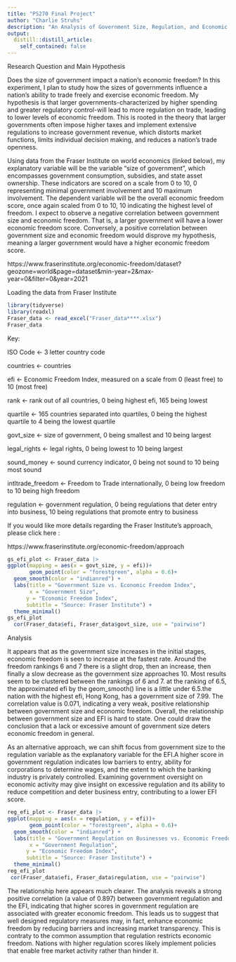 ```yaml
---
title: "PS270 Final Project"
author: "Charlie Struhs"
description: "An Analysis of Government Size, Regulation, and Economic Freedom"
output:
  distill::distill_article:
    self_contained: false
---
```



Research Question and Main Hypothesis


Does the size of government impact a nation's economic freedom? In this experiment, I plan to study how the sizes of governments influence a nation's ability to trade freely and exercise economic freedom. My hypothesis is that larger governments-characterized by higher spending and greater regulatory control-will lead to more regulation on trade, leading to lower levels of economic freedom. This is rooted in the theory that larger governments often impose higher taxes and implement extensive regulations to increase government revenue, which distorts market functions, limits individual decision making, and reduces a nation's trade openness. 


Using data from the Fraser Institute on world economics (linked below), my explanatory variable will be the variable "size of government", which encompasses government consumption, subsidies, and state asset ownership. These indicators are scored on a scale from 0 to 10, 0 representing minimal government involvement and 10 maximum involvement. The dependent variable will be the overall economic freedom score, once again scaled from 0 to 10, 10 indicating the highest level of freedom. I expect to observe a negative correlation between government size and economic freedom. That is, a larger government will have a lower economic freedom score. Conversely, a positive correlation between government size and economic freedom would disprove my hypothesis, meaning a larger government would have a higher economic freedom score. 

https://www.fraserinstitute.org/economic-freedom/dataset?geozone=world&page=dataset&min-year=2&max-year=0&filter=0&year=2021


Loading the data from Fraser Institute

```r
library(tidyverse)
library(readxl)
Fraser_data <- read_excel("Fraser_data****.xlsx")
Fraser_data
```
Key:

ISO Code <- 3 letter country code

countries <- countries

efi <- Economic Freedom Index, measured on a scale from 0 (least free) to 10 (most free)

rank <- rank out of all countries, 0 being highest efi, 165 being lowest

quartile <- 165 countries separated into quartiles, 0 being the highest quartile to 4 being the lowest quartile

govt_size <- size of government, 0 being smallest and 10 being largest

legal_rights <- legal rights, 0 being lowest to 10 being largest

sound_money <- sound currency indicator, 0 being not sound to 10 being most sound

intltrade_freedom <- Freedom to Trade internationally, 0 being low freedom to 10 being high freedom

regulation <- government regulation, 0 being regulations that deter entry into business, 10 being regulations that promote entry to business

If you would like more details regarding the Fraser Institute's approach, please click here :

https://www.fraserinstitute.org/economic-freedom/approach


 
```r
gs_efi_plot <- Fraser_data |>
ggplot(mapping = aes(x = govt_size, y = efi))+
       geom_point(color = "forestgreen", alpha = 0.6)+
  geom_smooth(color = "indianred") +
  labs(title = "Government Size vs. Economic Freedom Index",
       x = "Government Size", 
      y = "Economic Freedom Index",
      subtitle = "Source: Fraser Institute") +
  theme_minimal()
gs_efi_plot
  cor(Fraser_data$efi, Fraser_data$govt_size, use = "pairwise")
```
Analysis

It appears that as the government size increases in the initial stages, economic freedom is seen to increase at the fastest rate. Around the freedom rankings 6 and 7 there is a slight drop, then an increase, then finally a slow decrease as the government size approaches 10. Most results seem to be clustered between the rankings of 6 and 7. at the ranking of 6.5, the approximated efi by the geom_smooth() line is a little under 6.5.the nation with the highest efi, Hong Kong, has a government size of 7.99. The correlation value is 0.071, indicating a very weak, positive relationship between government size and economic freedom. Overall, the relationship between government size and EFI is hard to state. One could draw the conclusion that a lack or excessive amount of government size deters economic freedom in general. 

As an alternative approach, we can shift focus from government size to the regulation variable as the explanatory variable for the EFI.A higher score in government regulation indicates low barriers to entry, ability for corporations to determine wages, and the extent to which the banking industry is privately controlled. Examining government oversight on economic activity may give insight on excessive regulation and its ability to reduce competition and deter business entry, contributing to a lower EFI score.

```r
reg_efi_plot <- Fraser_data |>
ggplot(mapping = aes(x = regulation, y = efi))+
       geom_point(color = "forestgreen", alpha = 0.6)+
  geom_smooth(color = "indianred") +
  labs(title = "Government Regulation on Businesses vs. Economic Freedom Index",
       x = "Government Regulation", 
      y = "Economic Freedom Index",
      subtitle = "Source: Fraser Institute") +
  theme_minimal()
reg_efi_plot
 cor(Fraser_data$efi, Fraser_data$regulation, use = "pairwise")

```
The relationship here appears much clearer. The analysis reveals a strong positive correlation (a value of 0.897) between government regulation and the EFI, indicating that higher scores in government regulation are associated with greater economic freedom. This leads us to suggest that well designed regulatory measures may, in fact, enhance economic freedom by reducing barriers and increasing market transparency. This is contraty to the common assumption that regulation restricts economic freedom. Nations with higher regulation scores likely implement policies that enable free market activity rather than hinder it. 
